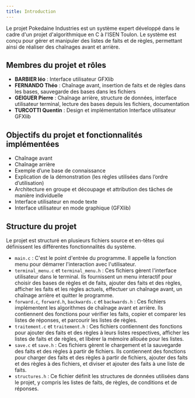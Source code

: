 ```yaml
---
title: Introduction
---
```


Le projet Pokedaine Industries est un système expert développé dans le cadre d'un projet d'algorithmique en C à l'ISEN Toulon. Le système est conçu pour gérer et manipuler des listes de faits et de règles, permettant ainsi de réaliser des chaînages avant et arrière.

## Membres du projet et rôles

- **BARBIER léo** : Interface utilisateur GFXlib
- **FERNANDO Théo** : Chaînage avant, insertion de faits et de règles dans les bases, sauvegarde des bases dans les fichiers
- **GEIGUER Pierre** : Chaînage arrière, structure de données, interface utilisateur terminal, lecture des bases depuis les fichiers, documentation
- **TURCOTTI Quentin** :  Design et implémentation Interface utilisateur GFXlib

## Objectifs du projet et fonctionnalités implémentées

- Chaînage avant
- Chaînage arrière
- Exemple d’une base de connaissance
- Explication de la démonstration (les règles utilisées dans l’ordre d’utilisation)
- Architecture en groupe et découpage et attribution des tâches de manière individuelle
- Interface utilisateur en mode texte
- Interface utilisateur en mode graphique (GFXlib)

## Structure du projet

Le projet est structuré en plusieurs fichiers source et en-têtes qui définissent les différentes fonctionnalités du système.

- `main.c` : C'est le point d'entrée du programme. Il appelle la fonction menu pour démarrer l'interaction avec l'utilisateur.
- `terminal_menu.c` et `terminal_menu.h` : Ces fichiers gèrent l'interface utilisateur dans le terminal. Ils fournissent un menu interactif pour choisir des bases de règles et de faits, ajouter des faits et des règles, afficher les faits et les règles actuels, effectuer un chaînage avant, un chaînage arrière et quitter le programme.
- `forward.c`, `forward.h`, `backwards.c` et `backwards.h` : Ces fichiers implémentent les algorithmes de chaînage avant et arrière. Ils contiennent des fonctions pour vérifier les faits, copier et comparer les listes de réponses, et parcourir les listes de règles.
- `traitement.c` et `traitement.h` : Ces fichiers contiennent des fonctions pour ajouter des faits et des règles à leurs listes respectives, afficher les listes de faits et de règles, et libérer la mémoire allouée pour les listes.
- `save.c` et `save.h` : Ces fichiers gèrent le chargement et la sauvegarde des faits et des règles à partir de fichiers. Ils contiennent des fonctions pour charger des faits et des règles à partir de fichiers, ajouter des faits et des règles à des fichiers, et diviser et ajouter des faits à une liste de faits.
- `structures.h` : Ce fichier définit les structures de données utilisées dans le projet, y compris les listes de faits, de règles, de conditions et de réponses.